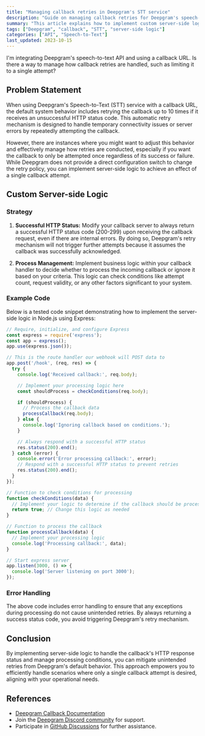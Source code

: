 ```yaml
---
title: "Managing callback retries in Deepgram's STT service"
description: "Guide on managing callback retries for Deepgram's speech-to-text API."
summary: "This article explains how to implement custom server-side logic to manage callback retries when using Deepgram's speech-to-text service, including limiting it to a single attempt regardless of success or failure."
tags: ["Deepgram", "callback", "STT", "server-side logic"]
categories: ["API", "Speech-to-Text"]
last_updated: 2023-10-15
---
```


<CommunityQuestion>I'm integrating Deepgram's speech-to-text API and using a callback URL. Is there a way to manage how callback retries are handled, such as limiting it to a single attempt?</CommunityQuestion>

## Problem Statement

When using Deepgram's Speech-to-Text (STT) service with a callback URL, the default system behavior includes retrying the callback up to 10 times if it receives an unsuccessful HTTP status code. This automatic retry mechanism is designed to handle temporary connectivity issues or server errors by repeatedly attempting the callback.

However, there are instances where you might want to adjust this behavior and effectively manage how retries are conducted, especially if you want the callback to only be attempted once regardless of its success or failure. While Deepgram does not provide a direct configuration switch to change the retry policy, you can implement server-side logic to achieve an effect of a single callback attempt.

## Custom Server-side Logic

### Strategy

1. **Successful HTTP Status:** Modify your callback server to always return a successful HTTP status code (200-299) upon receiving the callback request, even if there are internal errors. By doing so, Deepgram's retry mechanism will not trigger further attempts because it assumes the callback was successfully acknowledged.

2. **Process Management:** Implement business logic within your callback handler to decide whether to process the incoming callback or ignore it based on your criteria. This logic can check conditions like attempt count, request validity, or any other factors significant to your system.

### Example Code

Below is a tested code snippet demonstrating how to implement the server-side logic in Node.js using Express:

```javascript
// Require, initialize, and configure Express
const express = require('express');
const app = express();
app.use(express.json());

// This is the route handler our webhook will POST data to
app.post('/hook', (req, res) => {
  try {
    console.log('Received callback:', req.body);

    // Implement your processing logic here
    const shouldProcess = checkConditions(req.body);

    if (shouldProcess) {
      // Process the callback data
      processCallback(req.body);
    } else {
      console.log('Ignoring callback based on conditions.');
    }

    // Always respond with a successful HTTP status
    res.status(200).end();
  } catch (error) {
    console.error('Error processing callback:', error);
    // Respond with a successful HTTP status to prevent retries
    res.status(200).end();
  }
});

// Function to check conditions for processing
function checkConditions(data) {
  // Implement your logic to determine if the callback should be processed
  return true; // Change this logic as needed
}

// Function to process the callback
function processCallback(data) {
  // Implement your processing logic
  console.log('Processing callback:', data);
}

// Start express server
app.listen(3000, () => {
  console.log('Server listening on port 3000');
});
```

### Error Handling

The above code includes error handling to ensure that any exceptions during processing do not cause unintended retries. By always returning a success status code, you avoid triggering Deepgram's retry mechanism.

## Conclusion

By implementing server-side logic to handle the callback's HTTP response status and manage processing conditions, you can mitigate unintended retries from Deepgram's default behavior. This approach empowers you to efficiently handle scenarios where only a single callback attempt is desired, aligning with your operational needs.

## References

- [Deepgram Callback Documentation](/docs/callback)
- Join the [Deepgram Discord community](https://discord.gg/xWRaCDBtW4) for support.
- Participate in [GitHub Discussions](https://github.com/orgs/deepgram/discussions) for further assistance.
